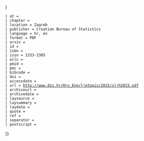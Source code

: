 {{cite book
 | author = {{{author|}}}
 | editor-last = Ostroški
 | editor-first = Ljiljana
 | editor-link =
 | year = 2015
 | title = Statistički ljetopis Republike Hrvatske 2015
 | trans-title = Statistical Yearbook of the Republic of Croatia 2015
 | series = Statistical Yearbook of the Republic of Croatia
 | volume = 47
 | issue =
 | pages = {{{page|{{{pages|}}}}}}
 | at =
 | chapter = {{{chapter|}}}
 | location = Zagreb
 | publisher = Croatian Bureau of Statistics
 | language = hr, en
 | format = PDF
 | arxiv =
 | id =
 | isbn =
 | issn = 1333-3305
 | oclc =
 | pmid =
 | pmc =
 | bibcode =
 | doi =
 | accessdate =  {{{accessdate|2015-12-27}}}
 | url = http://www.dzs.hr/Hrv_Eng/ljetopis/2015/sljh2015.pdf
 | archiveurl =
 | archivedate =
 | laysource =
 | laysummary =
 | laydate =
 | quote =
 | ref = {{{ref|}}}
 | separator =
 | postscript =
}}<noinclude>
{{documentation}}
</noinclude>